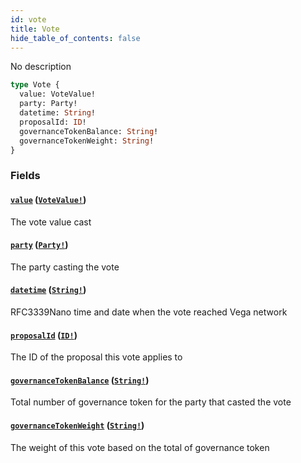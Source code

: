 ```yaml
---
id: vote
title: Vote
hide_table_of_contents: false
---
```



No description

```graphql
type Vote {
  value: VoteValue!
  party: Party!
  datetime: String!
  proposalId: ID!
  governanceTokenBalance: String!
  governanceTokenWeight: String!
}
```


### Fields

#### [`value`](#) ([`VoteValue!`](/docs/mainnet/graphql/enums/vote-value))

The vote value cast


#### [`party`](#) ([`Party!`](/docs/mainnet/graphql/objects/party))

The party casting the vote


#### [`datetime`](#) ([`String!`](/docs/mainnet/graphql/scalars/string))

RFC3339Nano time and date when the vote reached Vega network


#### [`proposalId`](#) ([`ID!`](/docs/mainnet/graphql/scalars/id))

The ID of the proposal this vote applies to


#### [`governanceTokenBalance`](#) ([`String!`](/docs/mainnet/graphql/scalars/string))

Total number of governance token for the party that casted the vote


#### [`governanceTokenWeight`](#) ([`String!`](/docs/mainnet/graphql/scalars/string))

The weight of this vote based on the total of governance token




